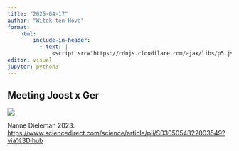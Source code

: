 ```yaml
---
title: "2025-04-17"
author: "Witek ten Hove"
format:
    html:
        include-in-header:
          - text: |
              <script src="https://cdnjs.cloudflare.com/ajax/libs/p5.js/1.4.0/p5.js"></script>
editor: visual
jupyter: python3
---
```


## Meeting Joost x Ger

![](images/notes20250417.jpeg)

Nanne Dieleman 2023: <https://www.sciencedirect.com/science/article/pii/S0305054822003549?via%3Dihub>
